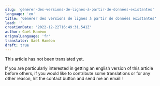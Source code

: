 ```yaml
---
slug: 'générer-des-versions-de-lignes-à-partir-de-données-existantes'
language: 'en'
title: 'Générer des versions de lignes à partir de données existantes'
lead: ''
creationDate: '2022-12-22T16:49:31.541Z'
author: Gaël Haméon
orignalLanguage: 'fr'
translator: Gaël Haméon
draft: true
---
```


This article has not been translated yet.

If you are particularly interested in getting an english version of this article before others, if you would like to contribute some translations or for any other reason, hit the contact button and send me an email !
